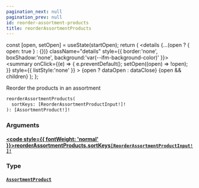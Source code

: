 ```yaml
---
pagination_next: null
pagination_prev: null
id: reorder-assortment-products
title: reorderAssortmentProducts
---
```









  const [open, setOpen] = useState(startOpen);
  return (
    <details {...(open ? { open: true } : {})} className="details" style={{ border:'none', boxShadow:'none', background:'var(--ifm-background-color)' }}>
      <summary
        onClick={(e) => {
          e.preventDefault();
          setOpen((open) => !open);
        }}
        style={{ listStyle:'none' }}
      >
      {open ? dataOpen : dataClose}
      </summary>
      {open && children}
    </details>
  );
};








Reorder the products in an assortment


```graphql
reorderAssortmentProducts(
  sortKeys: [ReorderAssortmentProductInput!]!
): [AssortmentProduct!]!
```




### Arguments

#### [<code style={{ fontWeight: 'normal' }}>reorderAssortmentProducts.<b>sortKeys</b></code>](#)<Bullet />[`[ReorderAssortmentProductInput!]!`](/schema/types/inputs/reorder-assortment-product-input.mdx) <Badge class="badge badge--secondary" text="non-null"/> <Badge class="badge badge--secondary" text="input"/> 



### Type

#### [`AssortmentProduct`](/schema/types/objects/assortment-product.mdx) <Badge class="badge badge--secondary" text="object"/> 







